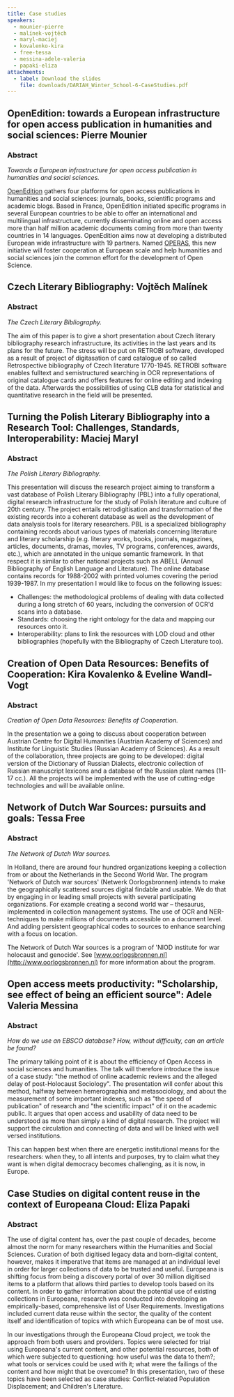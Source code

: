 ```yaml
---
title: Case studies
speakers:
  - mounier-pierre
  - malínek-vojtěch
  - maryl-maciej
  - kovalenko-kira
  - free-tessa
  - messina-adele-valeria
  - papaki-eliza
attachments:
  - label: Download the slides
    file: downloads/DARIAH_Winter_School-6-CaseStudies.pdf
---
```

## OpenEdition: towards a European infrastructure for open access publication in humanities and social sciences: Pierre Mounier

### Abstract

*Towards a European infrastructure for open access publication in humanities and social sciences.*

[OpenEdition](http://www.openedition.org/?lang=en) gathers four platforms for open access publications in humanities and social sciences: journals, books, scientific programs and academic blogs. Based in France, OpenEdition initiated specific programs in several European countries to be able to offer an international and multilingual infrastructure, currently disseminating online and open access more than half million academic documents coming from more than twenty countries in 14 languages. OpenEdition aims now at developing a distributed European wide infrastructure with 19 partners. Named [OPERAS](http://operas.hypotheses.org/), this new initiative will foster cooperation at European scale and help humanities and social sciences join the common effort for the development of Open Science.

<DownloadLink href="downloads/6.1-Mounier.pdf" />

<Speakers>
  <Speaker speaker="mounier-pierre" />
</Speakers>

## Czech Literary Bibliography: Vojtěch Malínek

### Abstract

*The Czech Literary Bibliography.*

The aim of this paper is to give a short presentation about Czech literary bibliography research infrastructure, its activities in the last years and its plans for the future. The stress will be put on RETROBI software, developed as a result of project of digitasation of card catalogue of so called Retrospective bibliography of Czech literature 1770-1945. RETROBI software enables fulltext and semistructured searching in OCR representations of original catalogue cards and offers features for online editing and indexing of the data. Afterwards the possibilities of using CLB data for statistical and quantitative research in the field will be presented.

<DownloadLink href="downloads/6.2-Malinek.pdf" />

<Speakers>
  <Speaker speaker="malínek-vojtěch" />
</Speakers>

## Turning the Polish Literary Bibliography into a Research Tool: Challenges, Standards, Interoperability: Maciej Maryl

### Abstract

*The Polish Literary Bibliography.*

This presentation will discuss the research project aiming to transform a vast database of Polish Literary Bibliography (PBL) into a fully operational, digital research infrastructure for the study of Polish literature and culture of 20th century. The project entails retrodigitisation and transformation of the existing records into a coherent database as well as the development of data analysis tools for literary researchers. PBL is a specialized bibliography containing records about various types of materials concerning literature and literary scholarship (e.g. literary works, books, journals, magazines, articles, documents, dramas, movies, TV programs, conferences, awards, etc.), which are annotated in the unique semantic framework. In that respect it is similar to other national projects such as ABELL (Annual Bibliography of English Language and Literature). The online database contains records for 1988-2002 with printed volumes covering the period 1939-1987. In my presentation I would like to focus on the following issues:

* Challenges: the methodological problems of dealing with data collected during a long stretch of 60 years, including the conversion of OCR'd scans into a database.
* Standards: choosing the right ontology for the data and mapping our resources onto it.
* Interoperability: plans to link the resources with LOD cloud and other bibliographies (hopefully with the Bibliography of Czech Literature too).

<DownloadLink href="downloads/6.3-Maciej.pdf" />

<Speakers>
  <Speaker speaker="maryl-maciej" />
</Speakers>

## Creation of Open Data Resources: Benefits of Cooperation: Kira Kovalenko & Eveline Wandl-Vogt

### Abstract

*Creation of Open Data Resources: Benefits of Cooperation.*

In the presentation we a going to discuss about cooperation between Austrian Centre for Digital Humanities (Austrian Academy of Sciences) and Institute for Linguistic Studies (Russian Academy of Sciences). As a result of the collaboration, three projects are going to be developed: digital version of the Dictionary of Russian Dialects, electronic collection of Russian manuscript lexicons and a database of the Russian plant names (11-17 cc.). All the projects will be implemented with the use of cutting-edge technologies and will be available online.

<DownloadLink href="downloads/6.4-Kovalenko.pdf" />

<Speakers>
  <Speaker speaker="kovalenko-kira" />

  <Speaker speaker="wandl-vogt-eveline" />
</Speakers>

## Network of Dutch War Sources: pursuits and goals: Tessa Free

### Abstract

*The Network of Dutch War sources.*

In Holland, there are around four hundred organizations keeping a collection from or about the Netherlands in the Second World War. The program 'Network of Dutch war sources' (Netwerk Oorlogsbronnen) intends to make the geographically scattered sources digital findable and usable. We do that by engaging in or leading small projects with several participating organizations. For example creating a second world war – thesaurus, implemented in collection management systems. The use of OCR and NER-techniques to make millions of documents accessible on a document level. And adding persistent geographical codes to sources to enhance searching with a focus on location.

The Network of Dutch War sources is a program of 'NIOD institute for war holocaust and genocide'. See [www.oorlogsbronnen.nl](http://www.oorlogsbronnen.nl) for more information about the program.

<DownloadLink href="downloads/6.5-Free.pdf" />

<Speakers>
  <Speaker speaker="free-tessa" />
</Speakers>

## Open access meets productivity: "Scholarship, see effect of being an efficient source": Adele Valeria Messina

### Abstract

*How do we use an EBSCO database? How, without difficulty, can an article be found?*

The primary talking point of it is about the efficiency of Open Access in social sciences and humanities. The talk will therefore introduce the issue of a case study: "the method of online academic reviews and the alleged delay of post-Holocaust Sociology". The presentation will confer about this method, halfway between hemerographia and metasociology, and about the measurement of some important indexes, such as "the speed of publication" of research and "the scientific impact" of it on the academic public. It argues that open access and usability of data need to be understood as more than simply a kind of digital research. The project will support the circulation and connecting of data and will be linked with well versed institutions.

This can happen best when there are energetic institutional means for the researchers: when they, to all intents and purposes, try to claim what they want is when digital democracy becomes challenging, as it is now, in Europe.

<DownloadLink href="downloads/6.6-Messina.pdf" />

<Speakers>
  <Speaker speaker="messina-adele-valeria" />
</Speakers>

## Case Studies on digital content reuse in the context of Europeana Cloud: Eliza Papaki

### Abstract

The use of digital content has, over the past couple of decades, become almost the norm for many researchers within the Humanities and Social Sciences. Curation of both digitised legacy data and born-digital content, however, makes it imperative that items are managed at an individual level in order for larger collections of data to be trusted and useful. Europeana is shifting focus from being a discovery portal of over 30 million digitised items to a platform that allows third parties to develop tools based on its content. In order to gather information about the potential use of existing collections in Europeana, research was conducted into developing an empirically-based, comprehensive list of User Requirements. Investigations included current data reuse within the sector, the quality of the content itself and identification of topics with which Europeana can be of most use.

In our investigations through the Europeana Cloud project, we took the approach from both users and providers. Topics were selected for trial using Europeana's current content, and other potential resources, both of which were subjected to questioning: how useful was the data to them?; what tools or services could be used with it; what were the failings of the content and how might that be overcome? In this presentation, two of these topics have been selected as case studies: Conflict-related Population Displacement; and Children's Literature.

<DownloadLink href="downloads/6.7-Papaki.pdf" />

<Speakers>
  <Speaker speaker="papaki-eliza" />
</Speakers>

